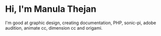 # Hi, I'm Manula Thejan

I'm good at graphic design, creating documentation, PHP,
sonic-pi, adobe audition, animate cc, dimension cc and 
origami.
 
